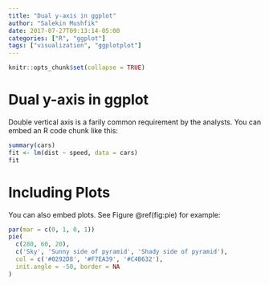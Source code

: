 ```yaml
---
title: "Dual y-axis in ggplot"
author: "Salekin Mushfik"
date: 2017-07-27T09:13:14-05:00
categories: ["R", "ggplot"]
tags: ["visualization", "ggplotplot"]
---
```


```r
knitr::opts_chunk$set(collapse = TRUE)
```

# Dual y-axis in ggplot

Double vertical axis is a farily common requirement by the analysts. 
You can embed an R code chunk like this:

```r
summary(cars)
fit <- lm(dist ~ speed, data = cars)
fit
```

# Including Plots

You can also embed plots. See Figure \@ref(fig:pie) for example:

```r
par(mar = c(0, 1, 0, 1))
pie(
  c(280, 60, 20),
  c('Sky', 'Sunny side of pyramid', 'Shady side of pyramid'),
  col = c('#0292D8', '#F7EA39', '#C4B632'),
  init.angle = -50, border = NA
)
```
